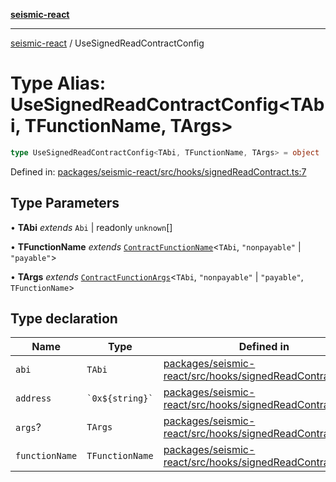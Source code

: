 [**seismic-react**](/seismic-react/README.mdx)

---

[seismic-react](/seismic-react/globals.mdx) / UseSignedReadContractConfig

# Type Alias: UseSignedReadContractConfig\<TAbi, TFunctionName, TArgs\>

```ts
type UseSignedReadContractConfig<TAbi, TFunctionName, TArgs> = object
```

Defined in: [packages/seismic-react/src/hooks/signedReadContract.ts:7](https://github.com/SeismicSystems/seismic-client/blob/658575a2378fa3042cad6a13bb56490931591f61/packages/seismic-react/src/hooks/signedReadContract.ts#L7)

## Type Parameters

• **TAbi** _extends_ `Abi` \| readonly `unknown`[]

• **TFunctionName** _extends_ [`ContractFunctionName`](https://github.com/wevm/viem)\<`TAbi`, `"nonpayable"` \| `"payable"`\>

• **TArgs** _extends_ [`ContractFunctionArgs`](https://github.com/wevm/viem)\<`TAbi`, `"nonpayable"` \| `"payable"`, `TFunctionName`\>

## Type declaration

| Name                                     | Type                | Defined in                                                                                                                                                                                                             |
| ---------------------------------------- | ------------------- | ---------------------------------------------------------------------------------------------------------------------------------------------------------------------------------------------------------------------- |
| <a id="abi"></a> `abi`                   | `TAbi`              | [packages/seismic-react/src/hooks/signedReadContract.ts:17](https://github.com/SeismicSystems/seismic-client/blob/658575a2378fa3042cad6a13bb56490931591f61/packages/seismic-react/src/hooks/signedReadContract.ts#L17) |
| <a id="address"></a> `address`           | `` `0x${string}` `` | [packages/seismic-react/src/hooks/signedReadContract.ts:16](https://github.com/SeismicSystems/seismic-client/blob/658575a2378fa3042cad6a13bb56490931591f61/packages/seismic-react/src/hooks/signedReadContract.ts#L16) |
| <a id="args"></a> `args`?                | `TArgs`             | [packages/seismic-react/src/hooks/signedReadContract.ts:19](https://github.com/SeismicSystems/seismic-client/blob/658575a2378fa3042cad6a13bb56490931591f61/packages/seismic-react/src/hooks/signedReadContract.ts#L19) |
| <a id="functionname"></a> `functionName` | `TFunctionName`     | [packages/seismic-react/src/hooks/signedReadContract.ts:18](https://github.com/SeismicSystems/seismic-client/blob/658575a2378fa3042cad6a13bb56490931591f61/packages/seismic-react/src/hooks/signedReadContract.ts#L18) |
